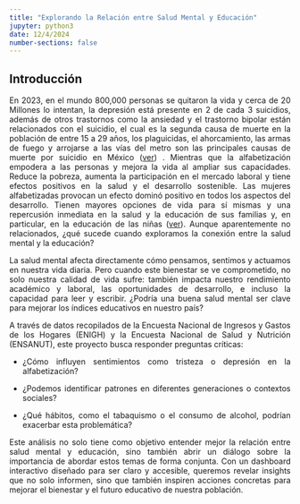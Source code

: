 ```yaml
---
title: "Explorando la Relación entre Salud Mental y Educación"
jupyter: python3
date: 12/4/2024
number-sections: false 
---
```


## Introducción

::: {style="text-align: justify"}
En 2023, en el mundo 800,000 personas se quitaron la vida y cerca de 20 Millones lo intentan, la depresión está presente en 2 de cada 3 suicidios, además de otros trastornos como la ansiedad y el trastorno bipolar están relacionados con el suicidio, el cual es la segunda causa de muerte en la población de entre 15 a 29 años, los plaguicidas, el ahorcamiento, las armas de fuego y arrojarse a las vías del metro son las principales causas de muerte por suicidio en México ([ver](https://www.iapa.cdmx.gob.mx/comunicacion/nota/hablemos-de-suicidio-cambiemos-la-narrativa)) . Mientras que la alfabetización empodera a las personas y mejora la vida al ampliar sus capacidades. Reduce la pobreza, aumenta la participación en el mercado laboral y tiene efectos positivos en la salud y el desarrollo sostenible. Las mujeres alfabetizadas provocan un efecto dominó positivo en todos los aspectos del desarrollo. Tienen mayores opciones de vida para sí mismas y una repercusión inmediata en la salud y la educación de sus familias y, en particular, en la educación de las niñas ([ver](https://www.unesco.org/es/articles/alfabetismo-infantil-de-aprendizajes-fundamentales-clave-para-transformar-mexico)). Aunque aparentemente no relacionados, ¿qué sucede cuando exploramos la conexión entre la salud mental y la educación?

La salud mental afecta directamente cómo pensamos, sentimos y actuamos en nuestra vida diaria. Pero cuando este bienestar se ve comprometido, no solo nuestra calidad de vida sufre: también impacta nuestro rendimiento académico y laboral, las oportunidades de desarrollo, e incluso la capacidad para leer y escribir. ¿Podría una buena salud mental ser clave para mejorar los índices educativos en nuestro país?

A través de datos recopilados de la Encuesta Nacional de Ingresos y Gastos de los Hogares (ENIGH) y la Encuesta Nacional de Salud y Nutrición (ENSANUT), este proyecto busca responder preguntas críticas:

-   ¿Cómo influyen sentimientos como tristeza o depresión en la alfabetización?

-   ¿Podemos identificar patrones en diferentes generaciones o contextos sociales?

-   ¿Qué hábitos, como el tabaquismo o el consumo de alcohol, podrían exacerbar esta problemática?

Este análisis no solo tiene como objetivo entender mejor la relación entre salud mental y educación, sino también abrir un diálogo sobre la importancia de abordar estos temas de forma conjunta. Con un dashboard interactivo diseñado para ser claro y accesible, queremos revelar insights que no solo informen, sino que también inspiren acciones concretas para mejorar el bienestar y el futuro educativo de nuestra población.
:::
